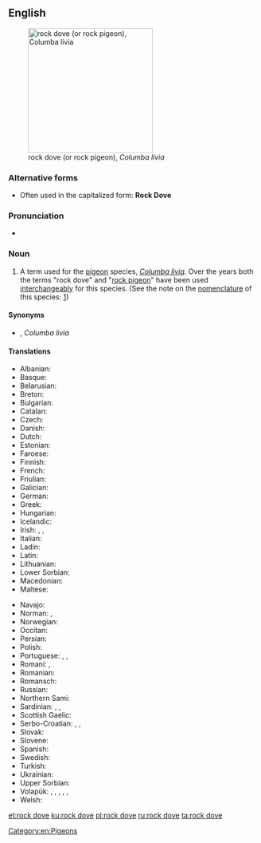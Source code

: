 {{also|rock-dove}}
==English==
{{wikipedia|Rock Pigeon}}
[[Image:Pigion052006.JPG|thumb|right|250px|rock dove (or rock pigeon), ''Columba livia'']]

===Alternative forms===
* Often used in the capitalized form: '''Rock Dove'''

===Pronunciation===
* {{IPA|/rɒk dʌv/|lang=en}}

===Noun===
{{en-noun}}

# A term used for the [[pigeon]] species, ''[[Columba livia]]''. Over the years both the terms "rock dove" and "[[rock pigeon]]" have been used [[interchangeably]] for this species. (See the note on the [[nomenclature]] of this species: [http://sufficio.org/ioc/updates/english-names-updates.html])

====Synonyms====
* {{l|en|rock pigeon}}, ''Columba livia''

====Translations====
{{trans-top|''Columba livia''}}
* Albanian: {{t|sq|pëllumbi i egër i shkëmbit}}
* Basque: {{t|eu|haitz-uso}}
* Belarusian: {{t|be|шызы голуб|m}}
* Breton: {{t|br|dubet}}
* Bulgarian: {{t|bg|скален гълъб|m}}
* Catalan: {{t|ca|colom roquer|m}}
* Czech: {{t|cs|holub skalní}}
* Danish: {{t+|da|klippedue}}
* Dutch: {{t|nl|rotsduif|f}}
* Estonian: {{t|et|kaljutuvi}}
* Faroese: {{t|fo|bládúgva}}
* Finnish: {{t+|fi|kalliokyyhky}}
* French: {{t+|fr|pigeon biset|m}}
* Friulian: {{t|fur|colomp salvadi}}
* Galician: {{t|gl|pombo da rocha}}
* German: {{t|de|Felsentaube|f}}
* Greek: {{t+|el|αγριοπερίστερο|n}}
* Hungarian: {{t|hu|szirti galamb}}
* Icelandic: {{t+|is|bjargdúfa}}
* Irish: {{t|ga|colm aille|m}}, {{t|ga|colúr aille|m}}, {{t|ga|fearán binne|m}}
* Italian: {{t|it|piccione selvatico|m}}
* Ladin: {{t|lld|colomba salvaria}}
* Latin: {{t|la|columba|f}}
* Lithuanian: {{t|lt|uolinis karvelis}}
* Lower Sorbian: {{t|dsb|źiwy gołub}}
* Macedonian: {{t|mk|див гулаб|m}}
* Maltese: {{t|mt|tudun tal-ġebel}}
{{trans-mid}}
* Navajo: {{t|nv|hasbídí}}
* Norman: {{t|nrf|pigeon d'falaise|m}} {{qualifier|Jersey}}, {{t|nrf|pigeon d'mé|m}} {{qualifier|Jersey}}
* Norwegian: {{t|no|klippedue}}
* Occitan: {{t|oc|colom roquer}}
* Persian: {{t|fa|کبوتر چاهی|tr=kabutar ĉâhi}}
* Polish: {{t|pl|gołąb skalny|m}}
* Portuguese: {{t|pt|pombo comum|m}}, {{t|pt|pombo-das-rochas|m}}, {{t|pt|pombo-doméstico|m}}
* Romani: {{t|rom|baresko-golumbo|m}}, {{t|rom|bareski-golumbaika|f}}
* Romanian: {{t|ro|porumbel de stinca}}
* Romansch: {{t|rm|columba selvadia}}
* Russian: {{t|ru|си́зый го́лубь|m}}
* Northern Sami: {{t-check|se|bákteduvvá}}
* Sardinian: {{t|sc|columbu aresti}}, {{t|sc|columbu agreste}}, {{t|sc|columbu de is arrocas}}
* Scottish Gaelic: {{t|gd|calman-creige}}
* Serbo-Croatian: {{t-check|sh|divlji golub}}, {{t-check|sh|pečinar}}, {{t-check|sh|дивљи голуб|m}} {{t-check|sh|divlji golub|m}}
* Slovak: {{t|sk|holub skalný|m}}
* Slovene: {{t|sl|skalni golob|m}}
* Spanish: {{t|es|pomba brava|f}}
* Swedish: {{t|sv|klippduva}}
* Turkish: {{t+|tr|kaya güvercini}}
* Ukrainian: {{t|uk|сизий голуб|m}}
* Upper Sorbian: {{t|hsb|dźiwi hołb}}
* Volapük: {{qualifier|♂♀}} {{t+|vo|klifapijun}}, {{qualifier|♂}} {{t|vo|klifahipijun}}, {{qualifier|♀}} {{t|vo|klifajipijun}}, {{qualifier|♂♀ offspring, young}} {{t|vo|klifapijunül}}, {{qualifier|♂ offspring}} {{t|vo|klifahipijunül}}, {{qualifier|♀ offspring}} {{t|vo|klifajipijunül}}
* Welsh: {{t|cy|colomen y graig}}
{{trans-bottom}}

[[Category:en:Pigeons]]

[[et:rock dove]]
[[ku:rock dove]]
[[pl:rock dove]]
[[ru:rock dove]]
[[ta:rock dove]]